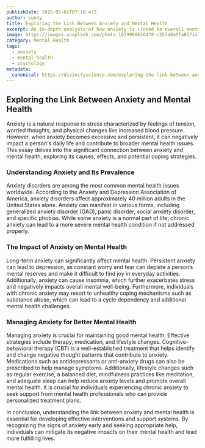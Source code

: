 ```yaml
---
publishDate: 2025-05-02T07:16:47Z
author: sunny
title: Exploring the Link Between Anxiety and Mental Health
excerpt: An in-depth analysis of how anxiety is linked to overall mental health, and what steps can be taken to manage it effectively.
image: https://images.unsplash.com/photo-1629909616478-c257a8affa01?ixlib=rb-4.0.3&ixid=MnwxMjA3fDB8MHxwaG90by1wYWdlfHx8fGVufDB8fHx8&auto=format&fit=crop&w=2940&q=80
category: Mental Health
tags:
  - anxiety
  - mental health
  - psychology
metadata:
  canonical: https://divinityscience.com/exploring-the-link-between-anxiety-and-mental-health
---
```


## Exploring the Link Between Anxiety and Mental Health

Anxiety is a natural response to stress characterized by feelings of tension, worried thoughts, and physical changes like increased blood pressure. However, when anxiety becomes excessive and persistent, it can negatively impact a person's daily life and contribute to broader mental health issues. This essay delves into the significant connection between anxiety and mental health, exploring its causes, effects, and potential coping strategies.

### Understanding Anxiety and Its Prevalence

Anxiety disorders are among the most common mental health issues worldwide. According to the Anxiety and Depression Association of America, anxiety disorders affect approximately 40 million adults in the United States alone. Anxiety can manifest in various forms, including generalized anxiety disorder (GAD), panic disorder, social anxiety disorder, and specific phobias. While some anxiety is a normal part of life, chronic anxiety can lead to a more severe mental health condition if not addressed properly.

### The Impact of Anxiety on Mental Health

Long-term anxiety can significantly affect mental health. Persistent anxiety can lead to depression, as constant worry and fear can deplete a person’s mental reserves and make it difficult to find joy in everyday activities. Additionally, anxiety can cause insomnia, which further exacerbates stress and negatively impacts overall mental well-being. Furthermore, individuals with chronic anxiety may resort to unhealthy coping mechanisms such as substance abuse, which can lead to a cycle dependency and additional mental health challenges.

### Managing Anxiety for Better Mental Health

Managing anxiety is crucial for maintaining good mental health. Effective strategies include therapy, medication, and lifestyle changes. Cognitive-behavioral therapy (CBT) is a well-established treatment that helps identify and change negative thought patterns that contribute to anxiety. Medications such as antidepressants or anti-anxiety drugs can also be prescribed to help manage symptoms. Additionally, lifestyle changes such as regular exercise, a balanced diet, mindfulness practices like meditation, and adequate sleep can help reduce anxiety levels and promote overall mental health. It is crucial for individuals experiencing chronic anxiety to seek support from mental health professionals who can provide personalized treatment plans.

In conclusion, understanding the link between anxiety and mental health is essential for developing effective interventions and support systems. By recognizing the signs of anxiety early and seeking appropriate help, individuals can mitigate its negative impacts on their mental health and lead more fulfilling lives.

